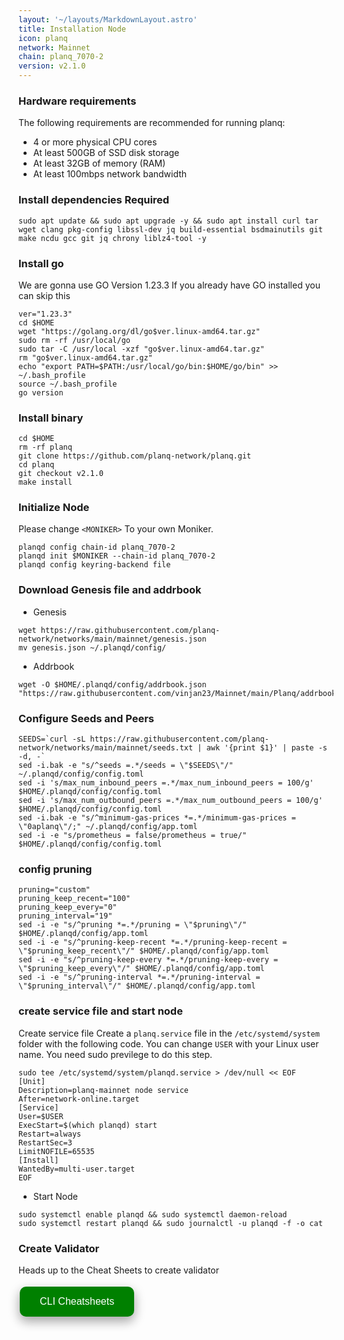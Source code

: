 ```yaml
---
layout: '~/layouts/MarkdownLayout.astro'
title: Installation Node
icon: planq
network: Mainnet
chain: planq_7070-2
version: v2.1.0
---
```


### Hardware requirements

The following requirements are recommended for running planq:

- 4 or more physical CPU cores
- At least 500GB of SSD disk storage
- At least 32GB of memory (RAM)
- At least 100mbps network bandwidth


### Install dependencies Required

```
sudo apt update && sudo apt upgrade -y && sudo apt install curl tar wget clang pkg-config libssl-dev jq build-essential bsdmainutils git make ncdu gcc git jq chrony liblz4-tool -y
```

### Install go

We are gonna use GO Version 1.23.3
If you already have GO installed you can skip this 

```
ver="1.23.3"
cd $HOME
wget "https://golang.org/dl/go$ver.linux-amd64.tar.gz"
sudo rm -rf /usr/local/go
sudo tar -C /usr/local -xzf "go$ver.linux-amd64.tar.gz"
rm "go$ver.linux-amd64.tar.gz"
echo "export PATH=$PATH:/usr/local/go/bin:$HOME/go/bin" >> ~/.bash_profile
source ~/.bash_profile
go version
```

### Install binary

```
cd $HOME
rm -rf planq
git clone https://github.com/planq-network/planq.git
cd planq
git checkout v2.1.0
make install
```

### Initialize Node

Please change `<MONIKER>` To your own Moniker.

```
planqd config chain-id planq_7070-2
planqd init $MONIKER --chain-id planq_7070-2
planqd config keyring-backend file
```

### Download Genesis file and addrbook

- Genesis

```
wget https://raw.githubusercontent.com/planq-network/networks/main/mainnet/genesis.json
mv genesis.json ~/.planqd/config/
```

- Addrbook

```
wget -O $HOME/.planqd/config/addrbook.json "https://raw.githubusercontent.com/vinjan23/Mainnet/main/Planq/addrbook.json"
```

### Configure Seeds and Peers

```
SEEDS=`curl -sL https://raw.githubusercontent.com/planq-network/networks/main/mainnet/seeds.txt | awk '{print $1}' | paste -s -d, -`
sed -i.bak -e "s/^seeds =.*/seeds = \"$SEEDS\"/" ~/.planqd/config/config.toml
sed -i 's/max_num_inbound_peers =.*/max_num_inbound_peers = 100/g' $HOME/.planqd/config/config.toml
sed -i 's/max_num_outbound_peers =.*/max_num_outbound_peers = 100/g' $HOME/.planqd/config/config.toml
sed -i.bak -e "s/^minimum-gas-prices *=.*/minimum-gas-prices = \"0aplanq\"/;" ~/.planqd/config/app.toml
sed -i -e "s/prometheus = false/prometheus = true/" $HOME/.planqd/config/config.toml
```

### config pruning

```
pruning="custom"
pruning_keep_recent="100"
pruning_keep_every="0"
pruning_interval="19"
sed -i -e "s/^pruning *=.*/pruning = \"$pruning\"/" $HOME/.planqd/config/app.toml
sed -i -e "s/^pruning-keep-recent *=.*/pruning-keep-recent = \"$pruning_keep_recent\"/" $HOME/.planqd/config/app.toml
sed -i -e "s/^pruning-keep-every *=.*/pruning-keep-every = \"$pruning_keep_every\"/" $HOME/.planqd/config/app.toml
sed -i -e "s/^pruning-interval *=.*/pruning-interval = \"$pruning_interval\"/" $HOME/.planqd/config/app.toml
```

### create service file and start node

Create service file
Create a `planq.service` file in the `/etc/systemd/system` folder with the following code. 
You can change `USER` with your Linux user name. You need sudo previlege to do this step.

```
sudo tee /etc/systemd/system/planqd.service > /dev/null << EOF
[Unit]
Description=planq-mainnet node service
After=network-online.target
[Service]
User=$USER
ExecStart=$(which planqd) start
Restart=always
RestartSec=3
LimitNOFILE=65535
[Install]
WantedBy=multi-user.target
EOF
```

- Start Node

```
sudo systemctl enable planqd && sudo systemctl daemon-reload
sudo systemctl restart planqd && sudo journalctl -u planqd -f -o cat
```

### Create Validator

Heads up to the Cheat Sheets to create validator

<a href="https://service.vinjan.xyz/mainnet/planq/cheat" target="_blank">
  <button style="background-color: green; border: none; color: white; padding: 15px 32px; text-align: center; text-decoration: none; display: inline-block; font-size: 16px; margin: 4px 2px; cursor: pointer; border-radius: 10px; box-shadow: 0 8px 16px 0 rgba(0,0,0,0.2), 0 6px 20px 0 rgba(0,0,0,0.19);" onmouseover="this.style.boxShadow='0 0 0 4px rgba(0,255,0,0.5)'" onmouseout="this.style.boxShadow='0 8px 16px 0 rgba(0,0,0,0.2), 0 6px 20px 0 rgba(0,0,0,0.19)'">CLI Cheatsheets</button>
</a>
